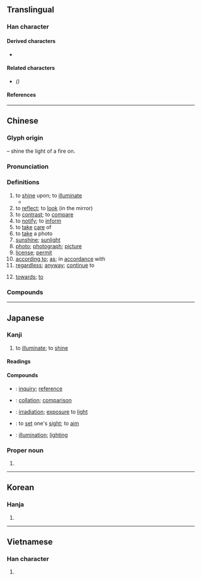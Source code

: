{{also|炤}}
{{character info/new}}
==Translingual==
{{stroke order|strokes=13}}

===Han character===
{{Han char|rn=86|rad=火|as=09|sn=13|four=67336|canj=ARF|ids=⿱昭灬}}

====Derived characters====
* {{l|mul|[[燳]], [[𬡰]], [[𬪸]], [[𥵕]]}}

====Related characters====
* {{l|mul|[[炤]]}} ''({{w|Variant Chinese characters|Variant form}})''

====References====
{{Han ref|kx=0677.360|dkj=19226|dj=1089.030|hdz=32221.010|uh=7167}}

----

==Chinese==
{{zh-forms|alt=曌,瞾,炤*}}

===Glyph origin===
{{Han etym}}
{{Han compound|火|alt1=灬|t1=fire|昭|ls=psc|c1=s|c2=p}} – shine the light of a fire on.

===Pronunciation===
{{zh-pron
|m=zhào
|m-s=
|c=ziu3
|c-t=
|g=
|h=pfs=cheu
|j=
|mb=ciāu
|md=ciéu
|mn=chiàu/chiò
|mn_note=chiàu - literary; chiò - vernacular
|mn-t=zio3/ziê3/ziao3/ziou3
|mn-t_note=zio3/ziê3 - vernacular (ziê3 - Chaozhou); ziao3/ziou3 - literary (ziou3 - Chaozhou)
|w=2tsau
|x=
|mc=y
|oc=y
|cat=v,n,prep
}}

===Definitions===
{{zh-hanzi}}

# to [[shine]] upon; to [[illuminate]]
#* {{zh-x|^雪白 明月 照 在 大地|The bright moon white as snow '''illuminates''' the earth|ref={{w2|zh|伍佰}}, {{lang|zh|挪威的森林}}}}
# to [[reflect]]; to [[look]] (in the mirror)
# to [[contrast]]; to [[compare]]
# to [[notify]]; to [[inform]]
# to [[take]] [[care]] of
# to [[take]] a photo
# [[sunshine]]; [[sunlight]]
# [[photo]]; [[photograph]]; [[picture]]
# [[license]]; [[permit]]
# [[according to]]; [[as]]; in [[accordance]] with
# [[regardless]]; [[anyway]]; [[continue]] to
#: {{zh-x|唔 應該 食 嘅 都 照 食 落去|to eat something one shouldn't eat '''anyway'''|C}}
# [[towards]]; [[to]]

===Compounds===
{{zh-der|照搬|照辦|照本宣科|照壁|照補|照常|照抄|照等|照發|照付|照顧|照管|照葫蘆畫瓢|照護|照會|照講|照舊|照看|照理|照例|照料|照臨|照貓畫虎|照面兒|照明|照明彈|照排|照片兒|照片子|照片|照射|照實|照說|照相|照相版|照相彈|照相機|照相紙|照眼|照樣|照樣兒|照妖鏡|照耀|照應|照映|照章|照直|照樹|夕照|埋照|反照|大頭照|光照|心照神交|垂照|奎星高照|心照不宣|安寧照顧|恩星照命|嬌花照水|快照|心照|外交照會|吉星高照|劇照|彩色照|孤鸞照命|建築執照|建照|小照|對照|四照花|察照|存照|在此存照|彩照|天照大神|依照|多謝關照|執照|國際駕照|回光返照|合照|參照|寫照|定裝照|刷照|仿照|晚照|照相凹版|照票|照相著色|手照|拍照|照亮|朗照|打照面|打個照會|憑照|照面|牌照|照價徵稅|照前|照功行賞|燃糠照薪|照夜璣|照相打字|按照|照光|打個照面|普通護照|照算|照膽鏡|照明射擊|探照燈|照數|照望|照相館|照拂|犀照|照度|生活照|照廳|方照|援照|照帖|燭照數計|燃糠自照|礙難照辦|照准|照覷|知照|照方兒抓|照價|查照|玉照|照相製版|日照|照明器具|照鏡子|照證|照袋|照臺|照相測量|照相平版|照相凸版|照物兒|照牆|照收|照後鏡|照如白晝|照單全收|照例話|照子|無照駕駛|牌照稅|照乘珠|數位照像|照價收買|照像|斜照|照提|打照會|福星高照|比照|殘照|戲照|日照權|打裡照外|照入籤|照螢映雪|普照|映照|照臉|肝膽照人|返照|高照|行照|翻照|覆盆難照|落照|車照|集錦照相|返照回光|證照|觀照|間接照明|點照|覆盤難照|臺照|遺照|遵照|駕照|高調照片|輻照|風月清照|立此存照|顯微照相|網站鏡照|護照|裸照|行車執照|肝膽相照|臨照|迴光返照|默照禪|表照|關照|豔陽高照|部照|紅鸞照命|陽光普照|駕駛執照|照騙|照冊}}

{{zh-cat|Elementary}}

----

==Japanese==

===Kanji===
{{ja-kanji|grade=4|rs=火09}}

# to [[illuminate]]; to [[shine]]

====Readings====
{{ja-readings
|goon=しょう<せう
|kanon=しょう<せう
|kun=て-る, て-り, てり-, て-らす, て-らし, てらし-, て-れる, て-れ, てれ-
}}

====Compounds====
* {{ja-r|照会|しょうかい}}: [[inquiry]]; [[reference]]
* {{ja-r|照合|しょうごう}}: [[collation]]; [[comparison]]
* {{ja-r|照射|しょうしゃ}}: [[irradiation]]; [[exposure]] to [[light]]
* {{ja-r|照準|しょうじゅん}}: to [[set#Verb|set]] one's [[sight]]; to [[aim#Verb|aim]]
* {{ja-r|照明|しょうめい}}: [[illumination]]; [[lighting]]

===Proper noun===
{{ja-kanjitab|yomi=kun|てらし}}
{{ja-pos|proper|てらし}}

# {{given name|lang=ja|sort=てらし|male}}

----

==Korean==

===Hanja===
{{ko-hanja|hangeul=조|eumhun=|rv=jo|mr=cho|y=co}}

# {{defn|lang=ko|sort=火09}}

----

==Vietnamese==

===Han character===
{{vi-hantu|rs=火09|[[chiếu]]}}

# {{defn|lang=vi|sort=火09}}